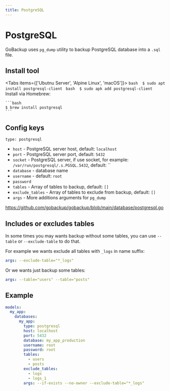 ```yaml
---
title: PostgreSQL
---
```



# PostgreSQL

GoBackup uses `pg_dump` utility to backup PostgreSQL database into a `.sql` file.

## Install tool

<Tabs items={['Ubutnu Server', 'Alpine Linux', 'macOS']}>
  <Tab>
    ```bash 
    $ sudo apt install postgresql-client
    ```
  </Tab>
  <Tab>
    ```bash 
    $ sudo apk add postgresql-client
    ```
  </Tab>
  <Tab>
    Install via Homebrew:
    
    ```bash
    $ brew install postgresql
    ```
  </Tab>
</Tabs>

## Config keys

`type: postgresql`

- `host` - PostgreSQL server host, default: `localhost`
- `port` - PostgreSQL server port, default: `5432`
- `socket` - PostgreSQL server, if use socket, for example: `/var/run/postgresql/.s.PGSQL.5432`, default: ``
- `database` - database name
- `username` - default: `root`
- `password`
- `tables` - Array of tables to backup, default: `[]`
- `exclude_tables` - Array of tables to exclude from backup, default: `[]`
- `args` - More additions arguments for `pg_dump`

https://github.com/gobackup/gobackup/blob/main/database/postgresql.go

## Includes or excludes tables

In some times you may wants backup without some tables, you can use `--table` or `--exclude-table` to do that.

For example we wants exclude all tables with `_logs` in name suffix:

```yml
args: --exclude-table="*_logs"
```

Or we wants just backup some tables:

```yml
args: --table="users" --table="posts"
```


## Example

```yml
models:
  my_app:
    databases:
      my_app:
        type: postgresql
        host: localhost
        port: 5432
        database: my_app_production
        username: root
        password: root
        tables:
          - users
          - posts
        exclude_tables:
          - logs
          - logs_1
        args: --if-exists --no-owner --exclude-table="*_logs"
```
